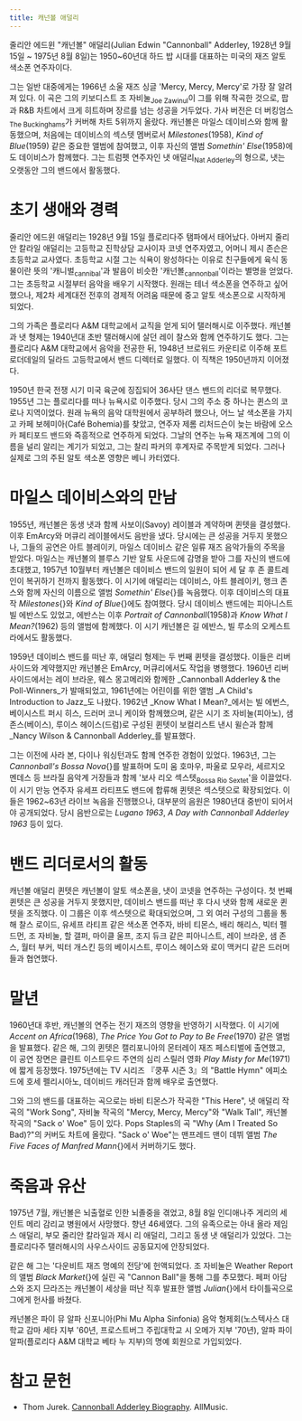 ```yaml
---
title: 캐넌볼 애덜리
---
```


줄리안 에드윈 "캐넌볼" 애덜리(Julian Edwin "Cannonball" Adderley, 1928년 9월 15일 ~ 1975년 8월 8일)는 1950~60년대 하드 밥 시대를 대표하는 미국의 재즈 알토 색소폰 연주자이다.

그는 일반 대중에게는 1966년 소울 재즈 싱글 'Mercy, Mercy, Mercy'로 가장 잘 알려져 있다. 이 곡은 그의 키보디스트 조 자비눌<sub>Joe Zawinul</sub>이 그를 위해 작곡한 것으로, 팝과 R&B 차트에서 크게 히트하며 장르를 넘는 성공을 거두었다. 가사 버전은 더 버킹엄스<sub>The Buckinghams</sub>가 커버해 차트 5위까지 올랐다. 캐넌볼은 마일스 데이비스와 함께 활동했으며, 처음에는 데이비스의 섹스텟 멤버로서 _Milestones_(1958), _Kind of Blue_(1959) 같은 중요한 앨범에 참여했고, 이후 자신의 앨범 _Somethin' Else_(1958)에도 데이비스가 함께했다. 그는 트럼펫 연주자인 냇 애덜리<sub>Nat Adderley</sub>의 형으로, 냇는 오랫동안 그의 밴드에서 활동했다.

# 초기 생애와 경력

줄리안 에드윈 애덜리는 1928년 9월 15일 플로리다주 탬파에서 태어났다. 아버지 줄리안 칼라일 애덜리는 고등학교 진학상담 교사이자 코넷 연주자였고, 어머니 제시 존슨은 초등학교 교사였다. 초등학교 시절 그는 식욕이 왕성하다는 이유로 친구들에게 육식 동물이란 뜻의 '캐니벌<sub>cannibal</sub>'과 발음이 비슷한 '캐넌볼<sub>cannonball</sub>'이라는 별명을 얻었다. 그는 초등학교 시절부터 음악을 배우기 시작했다. 원래는 테너 색소폰을 연주하고 싶어했으나, 제2차 세계대전 전후의 경제적 어려움 때문에 중고 알토 색소폰으로 시작하게 되었다.

그의 가족은 플로리다 A&M 대학교에서 교직을 얻게 되어 탤러해시로 이주했다. 캐넌볼과 냇 형제는 1940년대 초반 탤러해시에 살던 레이 찰스와 함께 연주하기도 했다. 그는 플로리다 A&M 대학교에서 음악을 전공한 뒤, 1948년 브로워드 카운티로 이주해 포트로더데일의 딜라드 고등학교에서 밴드 디렉터로 일했다. 이 직책은 1950년까지 이어졌다.

1950년 한국 전쟁 시기 미국 육군에 징집되어 36사단 댄스 밴드의 리더로 복무했다. 1955년 그는 플로리다를 떠나 뉴욕시로 이주했다. 당시 그의 주소 중 하나는 퀸스의 코로나 지역이었다. 원래 뉴욕의 음악 대학원에서 공부하려 했으나, 어느 날 색소폰을 가지고 카페 보헤미아(Café Bohemia)를 찾았고, 연주자 제롬 리처드슨이 늦는 바람에 오스카 페티포드 밴드와 즉흥적으로 연주하게 되었다. 그날의 연주는 뉴욕 재즈계에 그의 이름을 널리 알리는 계기가 되었고, 그는 찰리 파커의 후계자로 주목받게 되었다. 그러나 실제로 그의 주된 알토 색소폰 영향은 베니 카터였다.

# 마일스 데이비스와의 만남

1955년, 캐넌볼은 동생 냇과 함께 사보이(Savoy) 레이블과 계약하며 퀸텟을 결성했다. 이후 EmArcy와 머큐리 레이블에서도 음반을 냈다. 당시에는 큰 성공을 거두지 못했으나, 그들의 공연은 아트 블레이키, 마일스 데이비스 같은 일류 재즈 음악가들의 주목을 받았다. 마일스는 캐넌볼의 블루스 기반 알토 사운드에 감명을 받아 그를 자신의 밴드에 초대했고, 1957년 10월부터 캐넌볼은 데이비스 밴드의 일원이 되어 세 달 후 존 콜트레인이 복귀하기 전까지 활동했다. 이 시기에 애덜리는 데이비스, 아트 블레이키, 행크 존스와 함께 자신의 이름으로 앨범 _Somethin' Else_{}를 녹음했다. 이후 데이비스의 대표작 _Milestones_{}와 _Kind of Blue_{}에도 참여했다. 당시 데이비스 밴드에는 피아니스트 빌 에반스도 있었고, 에반스는 이후 _Portrait of Cannonball_(1958)과 _Know What I Mean?_(1962) 등의 앨범에 함께했다. 이 시기 캐넌볼은 길 에반스, 빌 루소의 오케스트라에서도 활동했다.

1959년 데이비스 밴드를 떠난 후, 애덜리 형제는 두 번째 퀸텟을 결성했다. 이들은 리버사이드와 계약했지만 캐넌볼은 EmArcy, 머큐리에서도 작업을 병행했다. 1960년 리버사이드에서는 레이 브라운, 웨스 몽고메리와 함께한 _Cannonball Adderley & the Poll-Winners_가 발매되었고, 1961년에는 어린이를 위한 앨범 _A Child's Introduction to Jazz_도 나왔다. 1962년 _Know What I Mean?_에서는 빌 에번스, 베이시스트 퍼시 히스, 드러머 코니 케이와 함께했으며, 같은 시기 조 자비눌(피아노), 샘 존스(베이스), 루이스 헤이스(드럼)로 구성된 퀸텟이 보컬리스트 낸시 윌슨과 함께 _Nancy Wilson & Cannonball Adderley_를 발표했다.

그는 이전에 사라 본, 다이나 워싱턴과도 함께 연주한 경험이 있었다. 1963년, 그는 _Cannonball's Bossa Nova_{}를 발표하며 도미 움 호마우, 파울로 모우라, 세르지오 멘데스 등 브라질 음악계 거장들과 함께 '보사 리오 섹스텟<sub>Bossa Rio Sextet</sub>'을 이끌었다. 이 시기 만능 연주자 유세프 라티프도 밴드에 합류해 퀸텟은 섹스텟으로 확장되었다. 이들은 1962~63년 라이브 녹음을 진행했으나, 대부분의 음원은 1980년대 중반이 되어서야 공개되었다. 당시 음반으로는 _Lugano 1963_, _A Day with Cannonball Adderley 1963_ 등이 있다.

# 밴드 리더로서의 활동

캐넌볼 애덜리 퀸텟은 캐넌볼이 알토 색소폰을, 냇이 코넷을 연주하는 구성이다. 첫 번째 퀸텟은 큰 성공을 거두지 못했지만, 데이비스 밴드를 떠난 후 다시 냇와 함께 새로운 퀸텟을 조직했다. 이 그룹은 이후 섹스텟으로 확대되었으며, 그 외 여러 구성의 그룹을 통해 찰스 로이드, 유세프 라티프 같은 색소폰 연주자, 바비 티몬스, 배리 해리스, 빅터 펠드먼, 조 자비눌, 할 갤퍼, 마이클 울프, 조지 듀크 같은 피아니스트, 레이 브라운, 샘 존스, 월터 부커, 빅터 개스킨 등의 베이시스트, 루이스 헤이스와 로이 맥커디 같은 드러머들과 협연했다.

# 말년

1960년대 후반, 캐넌볼의 연주는 전기 재즈의 영향을 반영하기 시작했다. 이 시기에 _Accent on Africa_(1968), _The Price You Got to Pay to Be Free_(1970) 같은 앨범을 발표했다. 같은 해, 그의 퀸텟은 캘리포니아의 몬터레이 재즈 페스티벌에 출연했고, 이 공연 장면은 클린트 이스트우드 주연의 심리 스릴러 영화 _Play Misty for Me_(1971)에 짧게 등장했다. 1975년에는 TV 시리즈 『쿵푸 시즌 3』의 "Battle Hymn" 에피소드에 호세 펠리시아노, 데이비드 캐러딘과 함께 배우로 출연했다.

그와 그의 밴드를 대표하는 곡으로는 바비 티몬스가 작곡한 "This Here", 냇 애덜리 작곡의 "Work Song", 자비눌 작곡의 "Mercy, Mercy, Mercy"와 "Walk Tall", 캐넌볼 작곡의 "Sack o' Woe" 등이 있다. Pops Staples의 곡 "Why (Am I Treated So Bad)?"의 커버도 차트에 올랐다. "Sack o' Woe"는 맨프레드 맨이 데뷔 앨범 _The Five Faces of Manfred Mann_{}에서 커버하기도 했다.

# 죽음과 유산

1975년 7월, 캐넌볼은 뇌출혈로 인한 뇌졸중을 겪었고, 8월 8일 인디애나주 게리의 세인트 메리 감리교 병원에서 사망했다. 향년 46세였다. 그의 유족으로는 아내 올라 제임스 애덜리, 부모 줄리안 칼라일과 제시 리 애덜리, 그리고 동생 냇 애덜리가 있었다. 그는 플로리다주 탤러해시의 사우스사이드 공동묘지에 안장되었다.

같은 해 그는 '다운비트 재즈 명예의 전당'에 헌액되었다. 조 자비눌은 Weather Report의 앨범 _Black Market_{}에 실린 곡 "Cannon Ball"을 통해 그를 추모했다. 페퍼 아담스와 조지 므라즈는 캐넌볼이 세상을 떠난 직후 발표한 앨범 _Julian_{}에서 타이틀곡으로 그에게 헌사를 바쳤다.

캐넌볼은 파이 뮤 알파 신포니아(Phi Mu Alpha Sinfonia) 음악 형제회(노스텍사스 대학교 감마 세타 지부 '60년, 프로스트버그 주립대학교 시 오메가 지부 '70년), 알파 파이 알파(플로리다 A&M 대학교 베타 누 지부)의 명예 회원으로 가입되었다.

# 참고 문헌

- Thom Jurek. [Cannonball Adderley Biography](https://www.allmusic.com/artist/cannonball-adderley-mn0000548338). AllMusic.